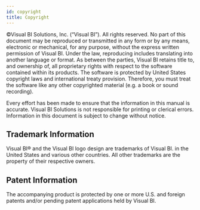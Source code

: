 ```yaml
---
id: copyright
title: Copyright
---
```


©Visual BI Solutions, Inc. (“Visual BI”). All rights reserved. No part of this document may be reproduced or transmitted in any form or by any means, electronic or mechanical, for any purpose, without the express written permission of Visual BI. Under the law, reproducing includes translating into another language or format. As between the parties, Visual BI retains title to, and ownership of, all proprietary rights with respect to the software contained within its products. The software is protected by United States copyright laws and international treaty provision. Therefore, you must treat the software like any other copyrighted material (e.g. a book or sound recording).

Every effort has been made to ensure that the information in this manual is accurate. Visual BI Solutions is not responsible for printing or clerical errors. Information in this document is subject to change without notice.

## Trademark Information

Visual BI® and the Visual BI logo design are trademarks of Visual BI. in the United States and various other countries. All other trademarks are the property of their respective owners.

## Patent Information

The accompanying product is protected by one or more U.S. and foreign patents and/or pending patent applications held by Visual BI.
